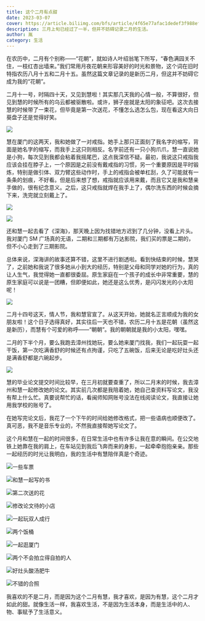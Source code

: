 ```yaml
---
title: 这个二月有点甜
date: 2023-03-07
cover: https://article.biliimg.com/bfs/article/4f65e77afac1dedef3f988eff1f7d2a968caa497.jpg
description: 三月上旬已经过了一半，但并不妨碍记录二月的生活。
author: 胤
category: 生活
---
```


在农历中，二月有个别称——“花朝”，就如诗人叶绍翁笔下所写，“春色满园关不住，一枝红杏出墙来。”我们常用月夜花朝来形容美好的时光和景物，这个词在旧时特指农历八月十五和二月十五。虽然这篇文章记录的是新历二月，但这并不妨碍它成为我的“花朝”。

二月十一号，时隔四十天，又见到慧啦！其实那几天我的心情一般，不算很好，但见到慧的时候所有的乌云都被驱散啦。或许，狮子座就是太阳的象征吧。这次去接慧的时候带了一束花，但毕竟是第一次送花，不懂怎么选怎么包，现在看这大向日葵盘子还是觉得好笑。

![](https://article.biliimg.com/bfs/article/cfa9b338b3d6b50fa175657eafa4b5e71fa94771.jpg)

慧在厦门的这两天，我和她做了一对戒指。她手上那只正面刻了我名字的缩写，背面是她名字的缩写，而我手上这只则相反。名字前还有一只小狗爪爪，慧一直说她是小狗，每次见到我都会粘着我摇尾巴，这点我深信不疑。最初，我说这只戒指我应该会挂在脖子上，一个原因是之前没有戴戒指的习惯，另一个重要原因是平时锻炼，特别是做引体、双力臂这些动作时，手上的戒指会被单杠刮，久了可能就有一条条的划痕，不好看。但是后来想了想，戒指就应该用来戴，而且它又是我和慧亲手做的，很有纪念意义。之后，这只戒指就焊在我手上了，偶尔洗东西的时候会摘下来，洗完就立刻戴上了。

![](https://article.biliimg.com/bfs/article/6b92567093407b5a30f1c3da17f9d3776f1ffa88.jpg)

![](https://article.biliimg.com/bfs/article/3ba707bf7133efe90ba3ff7480f432037e0bfb4e.jpg)

还和慧一起去看了《深海》，那天晚上因为找错地方迟到了几分钟，没看上片头。我对厦门 SM 广场真的无语，二期和三期都有万达影院，我们买的票是二期的，但不小心走到了三期影院。

总体来说，深海讲的故事还算不错，这里不进行剧透啦。看到快结束的时候，慧哭了，之前她和我说了很多她从小到大的经历，特别是父母和同学对她的行为，真的让人生气，我觉得她一直都很委屈。原生家庭在一个孩子的成长中非常重要，慧的原生家庭可以说是一团糟，但即便如此，她还是这么优秀，是闪闪发光的小太阳呢！

![](https://article.biliimg.com/bfs/article/d3d36fbd9b6ef6e68785e585766c48fde480d937.jpg)

二月十四号这天，情人节，我和慧官宣了。从这天开始，她就名正言顺成为我的女朋友啦！这个日子选得真好，其实往后一天也不错，农历二月十五是花朝（虽然这是新历），而慧有个可爱的称呼——“朝朝”。我的朝朝就是我的小太阳，嘿嘿。

二月的下半个月，要么我跑去漳州找她玩，要么她来厦门找我，我们一起玩耍一起干饭，第一次吃满香舒的时候还有点拘谨，只吃了五碗饭，后来无论是吃好灶头还是满香舒都是六碗起步。

![](https://article.biliimg.com/bfs/article/f9a4cb566cd5b9c335d437a6743ab5760520b3d9.jpg)

慧的毕业论文提交时间比较早，在三月初就要查重了，所以二月末的时候，我去漳州和慧一起修改她的论文。其实前几次都是我陪着她，她自己查资料写论文，我没有帮上什么忙。真要说帮忙的话，看闽师知网账号没法在线阅读论文，我直接让她用我学校的账号了。

在她写完论文后，我花了一个下午的时间给她修改格式，把一些语病也顺便改了。真可恶，我不是音乐专业的，不然我直接帮她写论文了。

这个月和慧在一起的时间很多，在日常生活中也有许多让我在意的瞬间。在公交地铁上她靠在我的肩上，在车站见到我后飞奔而来的身影，一起牵牵抱抱亲亲。那些一起经历的时光让我明白，我的生活中有慧陪伴真是个奇迹。

![一些车票](https://article.biliimg.com/bfs/article/e53f510fdcdf827cef56b61be5c0f68d74dc1519.jpg)

![和慧一起写的书](https://article.biliimg.com/bfs/article/92b180b022bdf5ab52ce3ec49c3064a822bfe30d.jpg)

![第二次送的花](https://article.biliimg.com/bfs/article/6795ffa3946e901b78200c8fc120952f82fe88cf.jpg)

![修改论文待的小店](https://article.biliimg.com/bfs/article/bf6c405f7da93a0d6dc66dd4ada422adbaaf0642.jpg)

![一起玩双人成行](https://article.biliimg.com/bfs/article/19cb067766042482d086caf1ab33f0ffc4a48780.png)

![两个饭桶](https://article.biliimg.com/bfs/article/c7018e902f769c90fd167cc08cdeaa026b454ede.jpg)

![一起逛厦门](https://article.biliimg.com/bfs/article/9250375065b244aa0b1a2d7e1d2ec3affa6cabc3.jpg)

![两个不会拍立得自拍的人](https://article.biliimg.com/bfs/article/05a230f08fe87f35af75519a00ff047fa2072c76.jpg)

![好灶头酸汤肥牛](https://article.biliimg.com/bfs/article/b44f9af51fe83e4aedae5712685b786914ee1088.jpg)

![不错的合照](https://article.biliimg.com/bfs/article/f02b37144c47671ec3da0c887d0704ba93cc6941.jpg)

我喜欢的不是二月，而是因为这个二月有慧，我才喜欢，是因为有慧，这个二月才如此的甜。就像生活一样，我喜欢生活，不是因为生活本身，而是生活中的人、物、事赋予了生活意义。
